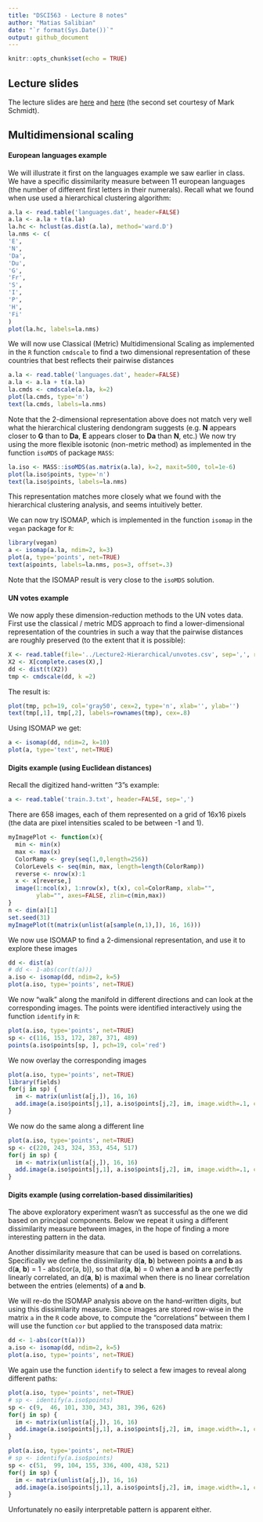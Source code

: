 ```yaml
---
title: "DSCI563 - Lecture 8 notes"
author: "Matias Salibian"
date: "`r format(Sys.Date())`"
output: github_document
---
```


```r
knitr::opts_chunk$set(echo = TRUE)
```

## Lecture slides 

The lecture slides are [here](DSCI563-16-17-lecture-8.pdf) and
[here](Assoc-Rules.pdf) (the second set courtesy of Mark Schmidt).

## Multidimensional scaling

#### European languages example

We will illustrate it first on the languages example we
saw earlier in class. We have a specific dissimilarity
measure between 11 european languages (the number of
different first letters in their numerals). Recall
what we found when use used a hierarchical clustering 
algorithm:

```r
a.la <- read.table('languages.dat', header=FALSE)
a.la <- a.la + t(a.la)
la.hc <- hclust(as.dist(a.la), method='ward.D')
la.nms <- c(
'E',
'N',
'Da',
'Du',
'G',
'Fr',
'S',
'I',
'P',
'H',
'Fi'
)
plot(la.hc, labels=la.nms)
```

We will now use Classical (Metric) Multidimensional Scaling
as implemented in the `R` function `cmdscale` to find a 
two dimensional representation of these countries that
best reflects their pairwise distances

```r
a.la <- read.table('languages.dat', header=FALSE)
a.la <- a.la + t(a.la)
la.cmds <- cmdscale(a.la, k=2)
plot(la.cmds, type='n')
text(la.cmds, labels=la.nms)
```

Note that the 2-dimensional representation above does not match 
very well
what the hierarchical clustering dendongram
suggests (e.g. **N** appears closer to **G** than to **Da**, **E** appears
closer to **Da** than **N**, etc.) 
We now try using the more flexible isotonic (non-metric method)
as implemented in the function `isoMDS` of package `MASS`:

```r
la.iso <- MASS::isoMDS(as.matrix(a.la), k=2, maxit=500, tol=1e-6)
plot(la.iso$points, type='n')
text(la.iso$points, labels=la.nms)
```

This representation matches more closely what we found with the
hierarchical clustering analysis, and seems intuitively better. 

We can now try ISOMAP, which is implemented in the function 
`isomap` in the `vegan` package for `R`:
```r
library(vegan)
a <- isomap(a.la, ndim=2, k=3)
plot(a, type='points', net=TRUE) 
text(a$points, labels=la.nms, pos=3, offset=.3)
```

Note that the ISOMAP result is very close to the `isoMDS` solution. 

#### UN votes example

We now apply these dimension-reduction methods to the 
UN votes data. First use the classical / metric MDS approach 
to find a lower-dimensional representation
of the countries in such a way that the pairwise
distances are roughly preserved (to the extent that it is possible):
```R
X <- read.table(file='../Lecture2-Hierarchical/unvotes.csv', sep=',', row.names=1, header=TRUE)
X2 <- X[complete.cases(X),]
dd <- dist(t(X2)) 
tmp <- cmdscale(dd, k =2) 
```

The result is:

```r
plot(tmp, pch=19, col='gray50', cex=2, type='n', xlab='', ylab='')
text(tmp[,1], tmp[,2], labels=rownames(tmp), cex=.8)
```

Using ISOMAP we get:

```r
a <- isomap(dd, ndim=2, k=10)
plot(a, type='text', net=TRUE) 
```

#### Digits example (using Euclidean distances)

Recall the 
digitized hand-written "3"s example:
```r
a <- read.table('train.3.txt', header=FALSE, sep=',')
```
There are 658 images, each of them represented
on a grid of 16x16 pixels (the data are pixel intensities
scaled to be between -1 and 1).

```r
myImagePlot <- function(x){
  min <- min(x)
  max <- max(x)
  ColorRamp <- grey(seq(1,0,length=256))
  ColorLevels <- seq(min, max, length=length(ColorRamp))
  reverse <- nrow(x):1
  x <- x[reverse,]
  image(1:ncol(x), 1:nrow(x), t(x), col=ColorRamp, xlab="",
        ylab="", axes=FALSE, zlim=c(min,max))
}
n <- dim(a)[1]
set.seed(31)
myImagePlot(t(matrix(unlist(a[sample(n,1),]), 16, 16)))
```

We now use ISOMAP to find a 2-dimensional representation,
and use it to explore these images
```r
dd <- dist(a)
# dd <- 1-abs(cor(t(a)))
a.iso <- isomap(dd, ndim=2, k=5)
plot(a.iso, type='points', net=TRUE) 
```

We now "walk" along the manifold in different
directions and can look at the corresponding images. 
The points were identified interactively using 
the function `identify` in `R`:

```r
plot(a.iso, type='points', net=TRUE) 
sp <- c(116, 153, 172, 287, 371, 489)
points(a.iso$points[sp, ], pch=19, col='red')
```

We now overlay the corresponding images

```r
plot(a.iso, type='points', net=TRUE) 
library(fields)
for(j in sp) {
  im <- matrix(unlist(a[j,]), 16, 16)
  add.image(a.iso$points[j,1], a.iso$points[j,2], im, image.width=.1, col=grey(seq(1,0,length=256)))
}
```

We now do the same along a different line

```r
plot(a.iso, type='points', net=TRUE) 
sp <- c(220, 243, 324, 353, 454, 517)
for(j in sp) {
  im <- matrix(unlist(a[j,]), 16, 16)
  add.image(a.iso$points[j,1], a.iso$points[j,2], im, image.width=.1, col=grey(seq(1,0,length=256)))
}
```

#### Digits example (using correlation-based dissimilarities)

The above exploratory experiment wasn't as successful as the
one we did based on principal components. Below we 
repeat it using a different dissimilarity measure
between images, in the hope of finding a more interesting
pattern in the data. 

Another dissimilarity measure that can be used is based
on correlations. Specifically we define the dissimilarity d(**a**, **b**) between
points **a** and **b**
as d(**a**, **b**) = 1 - abs(cor(a, b)), so that 
d(**a**, **b**) = 0 when **a** and **b** are perfectly linearly 
correlated, an 
d(**a**, **b**) is maximal when there is no linear correlation
between the entries (elements) of **a** and **b**.

We will re-do the ISOMAP analysis above on the hand-written
digits, but using this dissimilarity measure. Since 
images are stored row-wise in the matrix `a` in the
`R` code above, to compute
the "correlations" between them I will use the function 
`cor` but applied to the transposed data matrix:

```r
dd <- 1-abs(cor(t(a)))
a.iso <- isomap(dd, ndim=2, k=5)
plot(a.iso, type='points', net=TRUE) 
```

We again use the function `identify` to select a few
images to reveal 
along different paths: 

```r
plot(a.iso, type='points', net=TRUE) 
# sp <- identify(a.iso$points)
sp <- c(9,  46, 101, 330, 343, 381, 396, 626)
for(j in sp) {
  im <- matrix(unlist(a[j,]), 16, 16)
  add.image(a.iso$points[j,1], a.iso$points[j,2], im, image.width=.1, col=grey(seq(1,0,length=256)))
}
```

```r
plot(a.iso, type='points', net=TRUE) 
# sp <- identify(a.iso$points)
sp <- c(51,  99, 104, 155, 336, 400, 438, 521)
for(j in sp) {
  im <- matrix(unlist(a[j,]), 16, 16)
  add.image(a.iso$points[j,1], a.iso$points[j,2], im, image.width=.1, col=grey(seq(1,0,length=256)))
}
```

Unfortunately no easily interpretable pattern is apparent either. 



